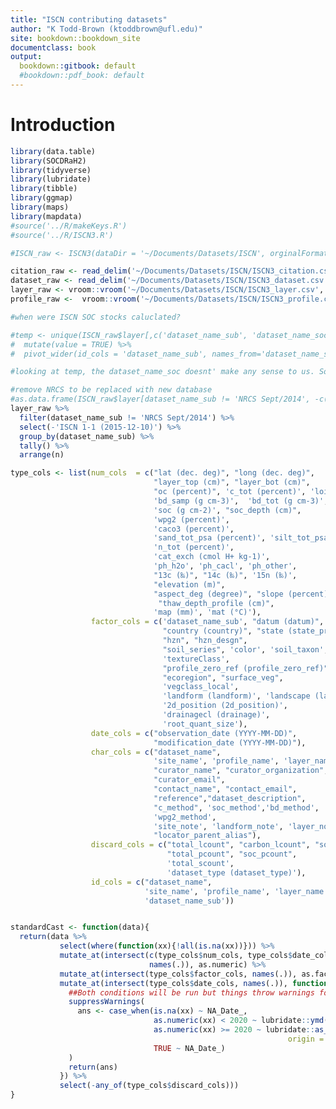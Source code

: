 ```yaml
---
title: "ISCN contributing datasets"
author: "K Todd-Brown (ktoddbrown@ufl.edu)"
site: bookdown::bookdown_site
documentclass: book
output:
  bookdown::gitbook: default
  #bookdown::pdf_book: default
---
```


<!-- This index.Rmd is the contributing datasets report out -->
<!-- TODO figure out how to move this into data_reports without breaking docs -->
<!-- Compile with the below command -->
<!-- bookdown::render_book(input="index.Rmd", output_format = "bookdown::gitbook") -->

# Introduction

```r
library(data.table)
library(SOCDRaH2)
library(tidyverse)
library(lubridate)
library(tibble)
library(ggmap)
library(maps)
library(mapdata)
#source('../R/makeKeys.R')
#source('../R/ISCN3.R')
```

```r
#ISCN_raw <- ISCN3(dataDir = '~/Documents/Datasets/ISCN', orginalFormat = TRUE)

citation_raw <- read_delim('~/Documents/Datasets/ISCN/ISCN3_citation.csv', delim = ';', col_types = strrep('c', times = 12))
dataset_raw <- read_delim('~/Documents/Datasets/ISCN/ISCN3_dataset.csv', delim = ';', col_types = strrep('c', times = 19))
layer_raw <- vroom::vroom('~/Documents/Datasets/ISCN/ISCN3_layer.csv', col_types = strrep('c', times = 95))
profile_raw <-  vroom::vroom('~/Documents/Datasets/ISCN/ISCN3_profile.csv', col_types = strrep('c', times = 44))

#when were ISCN SOC stocks caluclated?

#temp <- unique(ISCN_raw$layer[,c('dataset_name_sub', 'dataset_name_soc')]) %>%
#  mutate(value = TRUE) %>%
#  pivot_wider(id_cols = 'dataset_name_sub', names_from='dataset_name_soc')

#looking at temp, the dataset_name_soc doesnt' make any sense to us. So we are going dataset by dataset to reconstruct for ISCN4.

#remove NRCS to be replaced with new database
#as.data.frame(ISCN_raw$layer[dataset_name_sub != 'NRCS Sept/2014', -c('ISCN 1-1 (2015-12-10)')]) %>%
layer_raw %>%
  filter(dataset_name_sub != 'NRCS Sept/2014') %>%
  select(-'ISCN 1-1 (2015-12-10)') %>%
  group_by(dataset_name_sub) %>% 
  tally() %>% 
  arrange(n)
```

```r

type_cols <- list(num_cols  = c("lat (dec. deg)", "long (dec. deg)",
                                "layer_top (cm)", "layer_bot (cm)",
                                "oc (percent)", 'c_tot (percent)', 'loi (percent)',
                                'bd_samp (g cm-3)',  'bd_tot (g cm-3)', 'bd_other (g cm-3)',
                                'soc (g cm-2)', "soc_depth (cm)",
                                'wpg2 (percent)',
                                'caco3 (percent)',
                                'sand_tot_psa (percent)', 'silt_tot_psa (percent)', 'clay_tot_psa (percent)', 
                                'n_tot (percent)',
                                'cat_exch (cmol H+ kg-1)',
                                'ph_h2o', 'ph_cacl', 'ph_other',
                                "13c (‰)", "14c (‰)", '15n (‰)',
                                "elevation (m)", 
                                "aspect_deg (degree)", "slope (percent)",
                                 "thaw_depth_profile (cm)",
                                'map (mm)', 'mat (°C)'), 
                  factor_cols = c('dataset_name_sub', "datum (datum)", 
                                  "country (country)", "state (state_province)",
                                  "hzn", "hzn_desgn", 
                                  "soil_series", 'color', 'soil_taxon',
                                  'textureClass',
                                  "profile_zero_ref (profile_zero_ref)", 
                                  "ecoregion", "surface_veg",
                                  'vegclass_local', 
                                  'landform (landform)', 'landscape (landscape)', 
                                  '2d_position (2d_position)', 
                                  'drainagecl (drainage)',
                                  'root_quant_size'), 
                  date_cols = c("observation_date (YYYY-MM-DD)", 
                                "modification_date (YYYY-MM-DD)"),
                  char_cols = c("dataset_name", 
                                'site_name', 'profile_name', 'layer_name',
                                "curator_name", "curator_organization",
                                "curator_email",
                                "contact_name", "contact_email",
                                "reference","dataset_description", 
                                "c_method", 'soc_method','bd_method', 'ph_method', 'soc_carbon_flag',
                                'wpg2_method',
                                'site_note', 'landform_note', 'layer_note',
                                "locator_parent_alias"),
                  discard_cols = c("total_lcount", "carbon_lcount", "soc_lcount", "soc_lcount_ISCN",
                                   "total_pcount", "soc_pcount",
                                   'total_scount', 
                                   'dataset_type (dataset_type)'),
                  id_cols = c("dataset_name", 
                              'site_name', 'profile_name', 'layer_name',
                              'dataset_name_sub'))


standardCast <- function(data){
  return(data %>%
           select(where(function(xx){!all(is.na(xx))})) %>%
           mutate_at(intersect(c(type_cols$num_cols, type_cols$date_cols),
                               names(.)), as.numeric) %>%
           mutate_at(intersect(type_cols$factor_cols, names(.)), as.factor) %>%
           mutate_at(intersect(type_cols$date_cols, names(.)), function(xx){
             ##Both conditions will be run but things throw warnings for the wrong conditional... supressing this function
             suppressWarnings(
               ans <- case_when(is.na(xx) ~ NA_Date_,
                                as.numeric(xx) < 2020 ~ lubridate::ymd(paste0(xx, '-01-01')),
                                as.numeric(xx) >= 2020 ~ lubridate::as_date(as.numeric(xx), 
                                                              origin = lubridate::ymd('1899-12-31')),
                                TRUE ~ NA_Date_)
             )
             return(ans)
           }) %>%
           select(-any_of(type_cols$discard_cols)))
}
```

